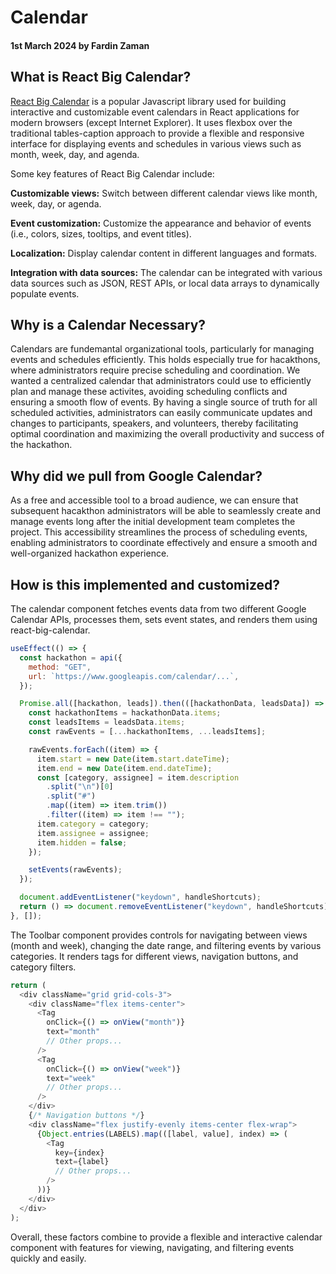 # Calendar

#### 1st March 2024 by Fardin Zaman

## What is React Big Calendar?

[React Big Calendar](https://github.com/jquense/react-big-calendar?tab=readme-ov-file) is a popular Javascript library used for building interactive and customizable event calendars in React applications for modern browsers (except Internet Explorer). It uses flexbox over the traditional tables-caption approach to provide a flexible and responsive interface for displaying events and schedules in various views such as month, week, day, and agenda.

Some key features of React Big Calendar include:

**Customizable views:** Switch between different calendar views like month, week, day, or agenda.

**Event customization:** Customize the appearance and behavior of events (i.e., colors, sizes, tooltips, and event titles).

**Localization:** Display calendar content in different languages and formats.

**Integration with data sources:** The calendar can be integrated with various data sources such as JSON, REST APIs, or local data arrays to dynamically populate events.

## Why is a Calendar Necessary?

Calendars are fundemantal organizational tools, particularly for managing events and schedules efficiently. This holds especially true for hacakthons, where administrators require precise scheduling and coordination. We wanted a centralized calendar that administrators could use to efficiently plan and manage these activites, avoiding scheduling conflicts and ensuring a smooth flow of events. By having a single source of truth for all scheduled activities, administrators can easily communicate updates and changes to participants, speakers, and volunteers, thereby facilitating optimal coordination and maximizing the overall productivity and success of the hackathon.

## Why did we pull from Google Calendar?

As a free and accessible tool to a broad audience, we can ensure that subsequent hacakthon administrators will be able to seamlessly create and manage events long after the initial development team completes the project. This accessibility streamlines the process of scheduling events, enabling administrators to coordinate effectively and ensure a smooth and well-organized hackathon experience.

## How is this implemented and customized?

The calendar component fetches events data from two different Google Calendar APIs, processes them, sets event states, and renders them using react-big-calendar.

```js title="src/components/dynamic/admin/services/calendar/Events.jsx"
useEffect(() => {
  const hackathon = api({
    method: "GET",
    url: `https://www.googleapis.com/calendar/...`,
  });

  Promise.all([hackathon, leads]).then(([hackathonData, leadsData]) => {
    const hackathonItems = hackathonData.items;
    const leadsItems = leadsData.items;
    const rawEvents = [...hackathonItems, ...leadsItems];

    rawEvents.forEach((item) => {
      item.start = new Date(item.start.dateTime);
      item.end = new Date(item.end.dateTime);
      const [category, assignee] = item.description
        .split("\n")[0]
        .split("#")
        .map((item) => item.trim())
        .filter((item) => item !== "");
      item.category = category;
      item.assignee = assignee;
      item.hidden = false;
    });

    setEvents(rawEvents);
  });

  document.addEventListener("keydown", handleShortcuts);
  return () => document.removeEventListener("keydown", handleShortcuts);
}, []);
```

The Toolbar component provides controls for navigating between views (month and week), changing the date range, and filtering events by various categories. It renders tags for different views, navigation buttons, and category filters.

```js title="src/components/dynamic/admin/services/calendar/Toolbar.jsx"
return (
  <div className="grid grid-cols-3">
    <div className="flex items-center">
      <Tag
        onClick={() => onView("month")}
        text="month"
        // Other props...
      />
      <Tag
        onClick={() => onView("week")}
        text="week"
        // Other props...
      />
    </div>
    {/* Navigation buttons */}
    <div className="flex justify-evenly items-center flex-wrap">
      {Object.entries(LABELS).map(([label, value], index) => (
        <Tag
          key={index}
          text={label}
          // Other props...
        />
      ))}
    </div>
  </div>
);
```

Overall, these factors combine to provide a flexible and interactive calendar component with features for viewing, navigating, and filtering events quickly and easily.
